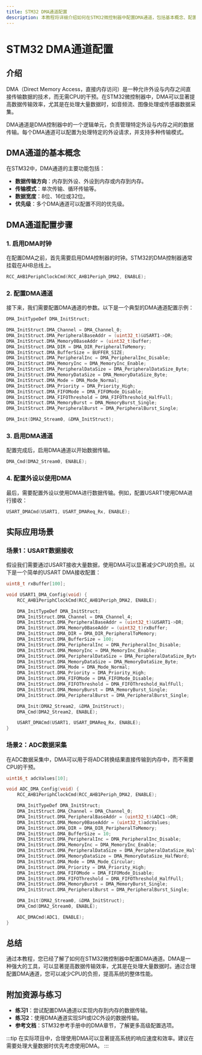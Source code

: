 ```yaml
---
title: STM32 DMA通道配置
description: 本教程将详细介绍如何在STM32微控制器中配置DMA通道，包括基本概念、配置步骤、代码示例以及实际应用场景。
---
```


# STM32 DMA通道配置

## 介绍

DMA（Direct Memory Access，直接内存访问）是一种允许外设与内存之间直接传输数据的技术，而无需CPU的干预。在STM32微控制器中，DMA可以显著提高数据传输效率，尤其是在处理大量数据时，如音频流、图像处理或传感器数据采集。

DMA通道是DMA控制器中的一个逻辑单元，负责管理特定外设与内存之间的数据传输。每个DMA通道可以配置为处理特定的外设请求，并支持多种传输模式。

## DMA通道的基本概念

在STM32中，DMA通道的主要功能包括：

- **数据传输方向**：内存到外设、外设到内存或内存到内存。
- **传输模式**：单次传输、循环传输等。
- **数据宽度**：8位、16位或32位。
- **优先级**：多个DMA通道可以配置不同的优先级。

## DMA通道配置步骤

### 1. 启用DMA时钟

在配置DMA之前，首先需要启用DMA控制器的时钟。STM32的DMA控制器通常挂载在AHB总线上。

```c
RCC_AHB1PeriphClockCmd(RCC_AHB1Periph_DMA2, ENABLE);
```

### 2. 配置DMA通道

接下来，我们需要配置DMA通道的参数。以下是一个典型的DMA通道配置示例：

```c
DMA_InitTypeDef DMA_InitStruct;

DMA_InitStruct.DMA_Channel = DMA_Channel_0;
DMA_InitStruct.DMA_PeripheralBaseAddr = (uint32_t)&USART1->DR;
DMA_InitStruct.DMA_Memory0BaseAddr = (uint32_t)buffer;
DMA_InitStruct.DMA_DIR = DMA_DIR_PeripheralToMemory;
DMA_InitStruct.DMA_BufferSize = BUFFER_SIZE;
DMA_InitStruct.DMA_PeripheralInc = DMA_PeripheralInc_Disable;
DMA_InitStruct.DMA_MemoryInc = DMA_MemoryInc_Enable;
DMA_InitStruct.DMA_PeripheralDataSize = DMA_PeripheralDataSize_Byte;
DMA_InitStruct.DMA_MemoryDataSize = DMA_MemoryDataSize_Byte;
DMA_InitStruct.DMA_Mode = DMA_Mode_Normal;
DMA_InitStruct.DMA_Priority = DMA_Priority_High;
DMA_InitStruct.DMA_FIFOMode = DMA_FIFOMode_Disable;
DMA_InitStruct.DMA_FIFOThreshold = DMA_FIFOThreshold_HalfFull;
DMA_InitStruct.DMA_MemoryBurst = DMA_MemoryBurst_Single;
DMA_InitStruct.DMA_PeripheralBurst = DMA_PeripheralBurst_Single;

DMA_Init(DMA2_Stream0, &DMA_InitStruct);
```

### 3. 启用DMA通道

配置完成后，启用DMA通道以开始数据传输。

```c
DMA_Cmd(DMA2_Stream0, ENABLE);
```

### 4. 配置外设以使用DMA

最后，需要配置外设以使用DMA进行数据传输。例如，配置USART1使用DMA进行接收：

```c
USART_DMACmd(USART1, USART_DMAReq_Rx, ENABLE);
```

## 实际应用场景

### 场景1：USART数据接收

假设我们需要通过USART接收大量数据，使用DMA可以显著减少CPU的负担。以下是一个简单的USART DMA接收配置：

```c
uint8_t rxBuffer[100];

void USART1_DMA_Config(void) {
    RCC_AHB1PeriphClockCmd(RCC_AHB1Periph_DMA2, ENABLE);

    DMA_InitTypeDef DMA_InitStruct;
    DMA_InitStruct.DMA_Channel = DMA_Channel_4;
    DMA_InitStruct.DMA_PeripheralBaseAddr = (uint32_t)&USART1->DR;
    DMA_InitStruct.DMA_Memory0BaseAddr = (uint32_t)rxBuffer;
    DMA_InitStruct.DMA_DIR = DMA_DIR_PeripheralToMemory;
    DMA_InitStruct.DMA_BufferSize = 100;
    DMA_InitStruct.DMA_PeripheralInc = DMA_PeripheralInc_Disable;
    DMA_InitStruct.DMA_MemoryInc = DMA_MemoryInc_Enable;
    DMA_InitStruct.DMA_PeripheralDataSize = DMA_PeripheralDataSize_Byte;
    DMA_InitStruct.DMA_MemoryDataSize = DMA_MemoryDataSize_Byte;
    DMA_InitStruct.DMA_Mode = DMA_Mode_Normal;
    DMA_InitStruct.DMA_Priority = DMA_Priority_High;
    DMA_InitStruct.DMA_FIFOMode = DMA_FIFOMode_Disable;
    DMA_InitStruct.DMA_FIFOThreshold = DMA_FIFOThreshold_HalfFull;
    DMA_InitStruct.DMA_MemoryBurst = DMA_MemoryBurst_Single;
    DMA_InitStruct.DMA_PeripheralBurst = DMA_PeripheralBurst_Single;

    DMA_Init(DMA2_Stream2, &DMA_InitStruct);
    DMA_Cmd(DMA2_Stream2, ENABLE);

    USART_DMACmd(USART1, USART_DMAReq_Rx, ENABLE);
}
```

### 场景2：ADC数据采集

在ADC数据采集中，DMA可以用于将ADC转换结果直接传输到内存中，而不需要CPU的干预。

```c
uint16_t adcValues[10];

void ADC_DMA_Config(void) {
    RCC_AHB1PeriphClockCmd(RCC_AHB1Periph_DMA2, ENABLE);

    DMA_InitTypeDef DMA_InitStruct;
    DMA_InitStruct.DMA_Channel = DMA_Channel_0;
    DMA_InitStruct.DMA_PeripheralBaseAddr = (uint32_t)&ADC1->DR;
    DMA_InitStruct.DMA_Memory0BaseAddr = (uint32_t)adcValues;
    DMA_InitStruct.DMA_DIR = DMA_DIR_PeripheralToMemory;
    DMA_InitStruct.DMA_BufferSize = 10;
    DMA_InitStruct.DMA_PeripheralInc = DMA_PeripheralInc_Disable;
    DMA_InitStruct.DMA_MemoryInc = DMA_MemoryInc_Enable;
    DMA_InitStruct.DMA_PeripheralDataSize = DMA_PeripheralDataSize_HalfWord;
    DMA_InitStruct.DMA_MemoryDataSize = DMA_MemoryDataSize_HalfWord;
    DMA_InitStruct.DMA_Mode = DMA_Mode_Circular;
    DMA_InitStruct.DMA_Priority = DMA_Priority_High;
    DMA_InitStruct.DMA_FIFOMode = DMA_FIFOMode_Disable;
    DMA_InitStruct.DMA_FIFOThreshold = DMA_FIFOThreshold_HalfFull;
    DMA_InitStruct.DMA_MemoryBurst = DMA_MemoryBurst_Single;
    DMA_InitStruct.DMA_PeripheralBurst = DMA_PeripheralBurst_Single;

    DMA_Init(DMA2_Stream0, &DMA_InitStruct);
    DMA_Cmd(DMA2_Stream0, ENABLE);

    ADC_DMACmd(ADC1, ENABLE);
}
```

## 总结

通过本教程，您已经了解了如何在STM32微控制器中配置DMA通道。DMA是一种强大的工具，可以显著提高数据传输效率，尤其是在处理大量数据时。通过合理配置DMA通道，您可以减少CPU的负担，提高系统的整体性能。

## 附加资源与练习

- **练习1**：尝试配置DMA通道以实现内存到内存的数据传输。
- **练习2**：使用DMA通道实现SPI或I2C外设的数据传输。
- **参考文档**：STM32参考手册中的DMA章节，了解更多高级配置选项。

:::tip
在实际项目中，合理使用DMA可以显著提高系统的响应速度和效率。建议在需要处理大量数据时优先考虑使用DMA。
:::